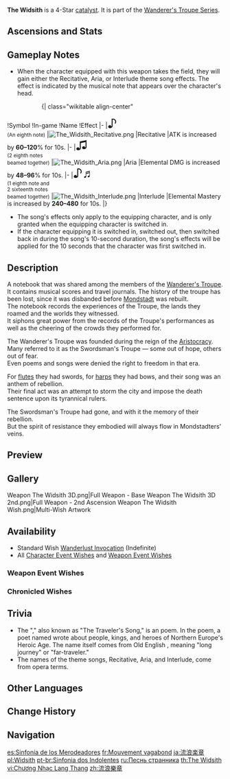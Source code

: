 {{Weapon Infobox
|id             = 14402
|type           = Catalyst
|image          = <gallery>
Weapon The Widsith.png|Base
Weapon The Widsith 2nd.png|2nd Ascension
</gallery>
|releaseDate    = 2020-09-28
|quality        = 4
|base_atk       = 42
|2nd_stat_type  = CRIT DMG
|2nd_stat       = 12%
|obtain         = Wishes
|series         = Wanderer's Troupe
|passive        = Debut
|effect         = When a character takes the field, they will gain a random theme song for 10s. This can only occur once every 30s.<br>''Recitative'': ATK is increased by (var1)%.<br>''Aria'': Increases all Elemental DMG by (var2)%.<br>''Interlude'': Elemental Mastery is increased by (var3).
|eff_rank1_var1 = 60
|eff_rank2_var1 = 75
|eff_rank3_var1 = 90
|eff_rank4_var1 = 105
|eff_rank5_var1 = 120
|eff_rank1_var2 = 48
|eff_rank2_var2 = 60
|eff_rank3_var2 = 72
|eff_rank4_var2 = 84
|eff_rank5_var2 = 96
|eff_rank1_var3 = 240
|eff_rank2_var3 = 300
|eff_rank3_var3 = 360
|eff_rank4_var3 = 420
|eff_rank5_var3 = 480
|eff_att1       = ATK
|eff_att2       = Elemental DMG Bonus
|eff_att3       = Elemental Mastery
}}
{{Description|A heavy notebook filled with musical scores. Though suffering from moth damage and heavy wear-and-tear, there is still much power to be found among the hand-written words within.}}
'''The Widsith''' is a 4-Star [[catalyst]]. It is part of the [[Wanderer's Troupe Series]].

==Ascensions and Stats==
{{Weapon Ascensions and Stats
|ascendMat1 = Boreal Wolf's Milk Tooth
|ascendMat2 = Boreal Wolf's Cracked Tooth
|ascendMat3 = Boreal Wolf's Broken Fang
|ascendMat4 = Boreal Wolf's Nostalgia
|bossMat1   = Dead Ley Line Branch
|bossMat2   = Dead Ley Line Leaves
|bossMat3   = Ley Line Sprout
|commonMat1 = Damaged Mask
|commonMat2 = Stained Mask
|commonMat3 = Ominous Mask
}}

==Gameplay Notes==
*When the character equipped with this weapon takes the field, they will gain either the Recitative, Aria, or Interlude theme song effects. The effect is indicated by the musical note that appears over the character's head.
::{| class="wikitable align-center"
!Symbol
!In-game
!Name
!Effect
|-
|<span style="font-size:2em">♪</span><br><small>(An eighth note)</small>
|[[File:The Widsith Recitative.png]]
|Recitative
|ATK is increased by '''60–120'''% for 10s.
|-
|<span style="font-size:2em">♫</span><br><small>(2 eighth notes<br>beamed together)</small>
|[[File:The Widsith Aria.png]]
|Aria
|Elemental DMG is increased by '''48–96'''% for 10s.
|-
|<span style="font-size:2em">♪♬</span><br><small>(1 eighth note and<br>2 sixteenth notes<br>beamed together)</small>
|[[File:The Widsith Interlude.png]]
|Interlude
|Elemental Mastery is increased by '''240–480''' for 10s.
|}
*The song's effects only apply to the equipping character, and is only granted when the equipping character is switched in.
*If the character equipping it is switched in, switched out, then switched back in during the song's 10-second duration, the song's effects will be applied for the 10 seconds that the character was first switched in.

==Description==
A notebook that was shared among the members of the [[Wanderer's Troupe (Faction)|Wanderer's Troupe]]. It contains musical scores and travel journals. The history of the troupe has been lost, since it was disbanded before [[Mondstadt]] was rebuilt.<br>
The notebook records the experiences of the Troupe, the lands they roamed and the worlds they witnessed.<br>
It siphons great power from the records of the Troupe's performances as well as the cheering of the crowds they performed for.

The Wanderer's Troupe was founded during the reign of the [[Mondstadt Aristocracy|Aristocracy]].<br>
Many referred to it as the Swordsman's Troupe &mdash; some out of hope, others out of fear.<br>
Even poems and songs were denied the right to freedom in that era.

For [[The Flute|flutes]] they had swords, for [[The Stringless|harps]] they had bows, and their song was an anthem of rebellion.<br>
Their final act was an attempt to storm the city and impose the death sentence upon its tyrannical rulers.

The Swordsman's Troupe had gone, and with it the memory of their rebellion.<br>
But the spirit of resistance they embodied will always flow in Mondstadters' veins.

==Preview==
{{Preview
|file1    = Weapon The Widsith Passive 1
|caption1 = Passive: Debut - Recitative

|file2    = Weapon The Widsith Passive 2
|caption2 = Passive: Debut - Aria

|file3    = Weapon The Widsith Passive 3
|caption3 = Passive: Debut - Interlude
}}

==Gallery==
<gallery>
Weapon The Widsith 3D.png|Full Weapon - Base
Weapon The Widsith 3D 2nd.png|Full Weapon - 2nd Ascension
Weapon The Widsith Wish.png|Multi-Wish Artwork
</gallery>

==Availability==
* Standard Wish [[Wanderlust Invocation]] (Indefinite)
* All [[Character Event Wishes]] and [[Weapon Event Wishes]]

===Weapon Event Wishes===
{{Featured}}

===Chronicled Wishes===
{{Featured|chronicled=1}}

==Trivia==
* The "{{w|Widsith}}," also known as "The Traveler's Song," is an {{w|Old English}} poem. In the poem, a poet named {{Lang|Widsith|ang=Widsið}} wrote about people, kings, and heroes of Northern Europe's Heroic Age. The name itself comes from Old English ''{{wt|widsiþ||Old English}}'', meaning "long journey" or "far-traveler."
* The names of the theme songs, Recitative, Aria, and Interlude, come from opera terms.

==Other Languages==
{{Other Languages
|1_en      = The Widsith
|1_zhs     = 流浪乐章
|1_zhs_rm  = Liúlàng Yuèzhāng
|1_zht     = 流浪樂章
|1_zht_rm  = Liúlàng Yuèzhāng
|1_zh_tl   = Wandering Movement
|1_ja      = 流浪楽章
|1_ja_rm   = Rurou Gakushou
|1_ja_tl   = Wandering Musical Movement
|1_ko      = 음유시인의 악장
|1_ko_rm   = Eum'yusi'in-ui Akjang
|1_ko_tl   = Minstrel's Movement
|1_es      = Sinfonía de los Merodeadores
|1_es_tl   = Symphony of the Marauders
|1_fr      = Mouvement vagabond
|1_fr_tl   = Wandering Movement
|1_ru      = Песнь странника
|1_ru_tl   = Wanderer's Song
|1_th      = The Widsith
|1_vi      = Chương Nhạc Lang Thang
|1_vi_tl   = Wandering Music Chapter
|1_de      = Landstreichernoten
|1_de_tl   = Vagrant's Music Notes
|1_id      = The Widsith
|1_pt      = Sinfonia dos Indolentes
|1_pt_tl   = Symphony of the Indolents
|1_tr      = Göçebenin Nota Kitabı
|1_tr_tl   = Nomad's Music Notes Book
|1_it      = Sinfonia errante
|1_it_tl   = Wandering Symphony

|2_en      = Debut
|2_zhs     = 登场乐
|2_zhs_rm  = Dēngchǎng-yuè
|2_zht     = 登場樂
|2_zht_rm  = Dēngchǎng-yuè
|2_zh_tl   = 
|2_ja      = 序曲
|2_ja_rm   = Jokyoku
|2_ja_tl   = Overture
|2_ko      = 등장 음악
|2_ko_tl   = Appearance Music
|2_es      = Debut
|2_fr      = Musique d'ouverture
|2_fr_tl   = {{w|Overture}} Music
|2_ru      = Дебют

|2_th      = Debut
|2_vi      = Nhạc Mở Màn
|2_vi_tl   = 
|2_de      = Ouvertüre
|2_de_tl   = Overture
|2_id      = Debut
|2_pt      = Abertura
|2_pt_tl   = 
|2_tr      = Giriş Müziği
|2_tr_tl   = Intro Music
|2_it      = Debutto
|2_it_tl   = Debut
}}

==Change History==
{{Change History|1.0}}

==Navigation==
{{Weapons by Series Navbox|series=Wanderer's Troupe}}
{{Weapon Navbox|Catalysts}}

[[es:Sinfonía de los Merodeadores]]
[[fr:Mouvement vagabond]]
[[ja:流浪楽章]]
[[pl:Widsith]]
[[pt-br:Sinfonia dos Indolentes]]
[[ru:Песнь странника]]
[[th:The Widsith]]
[[vi:Chương Nhạc Lang Thang]]
[[zh:流浪樂章]]
